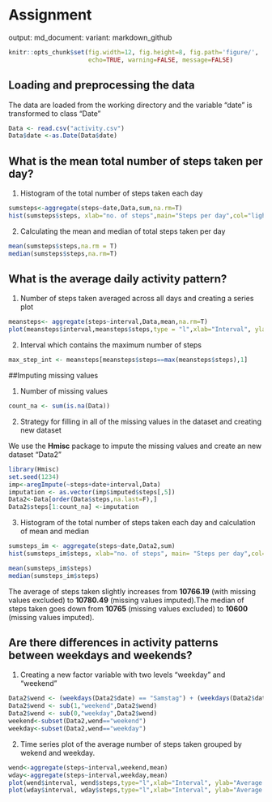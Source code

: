 # Assignment

output: md_document:
        variant: markdown_github


```r
knitr::opts_chunk$set(fig.width=12, fig.height=8, fig.path='figure/',
                      echo=TRUE, warning=FALSE, message=FALSE)
```


## Loading and preprocessing the data

The data are loaded from the working directory and the variable "date" is transformed to class "Date"


``` R
Data <- read.csv("activity.csv")
Data$date <-as.Date(Data$date)
```

## What is the mean total number of steps taken per day?

1. Histogram of the total number of steps taken each day

```` R
sumsteps<-aggregate(steps~date,Data,sum,na.rm=T)
hist(sumsteps$steps, xlab="no. of steps",main="Steps per day",col="lightblue")
````

2. Calculating the mean and median of total steps taken per day

```R
mean(sumsteps$steps,na.rm = T)
median(sumsteps$steps,na.rm=T)
````

## What is the average daily activity pattern?

1. Number of steps taken averaged across all days and creating a series plot

```R
meansteps<- aggregate(steps~interval,Data,mean,na.rm=T)
plot(meansteps$interval,meansteps$steps,type = "l",xlab="Interval", ylab="No. of steps",main="Average of 53 observed days")
````

2. Interval which contains the maximum number of steps

```` R
max_step_int <- meansteps[meansteps$steps==max(meansteps$steps),1]
````

##Imputing missing values

1. Number of missing values

```` R
count_na <- sum(is.na(Data))
````

2. Strategy for filling in all of the missing values in the dataset and creating new dataset

We use the **Hmisc** package to impute the missing values and create an new dataset "Data2"

````r
library(Hmisc)
set.seed(1234)
imp<-aregImpute(~steps+date+interval,Data)
imputation <- as.vector(imp$imputed$steps[,5])
Data2<-Data[order(Data$steps,na.last=F),]
Data2$steps[1:count_na] <-imputation
````

3. Histogram of the total number of steps taken each day and calculation of mean and median

````r
sumsteps_im <- aggregate(steps~date,Data2,sum)
hist(sumsteps_im$steps, xlab="no. of steps", main= "Steps per day",col="red")

mean(sumsteps_im$steps)
median(sumsteps_im$steps)
````

The average of steps taken slightly increases from **10766.19** (with missing values excluded) to **10780.49** (missing values imputed).The median of steps taken goes down from **10765** (missing values excluded) to **10600** (missing values imputed).

## Are there differences in activity patterns between weekdays and weekends?

1. Creating a new factor variable with two levels "weekday" and "weekend"

````R
Data2$wend <- (weekdays(Data2$date) == "Samstag") + (weekdays(Data2$date) == "Sonntag")
Data2$wend <- sub(1,"weekend",Data2$wend)
Data2$wend <- sub(0,"weekday",Data2$wend)
weekend<-subset(Data2,wend=="weekend")
weekday<-subset(Data2,wend=="weekday")
````


2. Time series plot of the average number of steps taken grouped by wekend and weekday.

````R
wend<-aggregate(steps~interval,weekend,mean) 
wday<-aggregate(steps~interval,weekday,mean)
plot(wend$interval, wend$steps,type="l",xlab="Interval", ylab="Average no. of steps", main="Weekend")
plot(wday$interval, wday$steps,type="l",xlab="Interval", ylab="Average no. of steps", main="Weekday")
````




